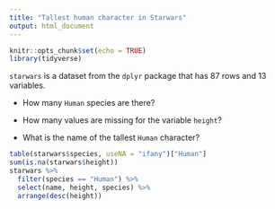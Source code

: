 ```yaml
---
title: "Tallest human character in Starwars"
output: html_document
---
```


```r
knitr::opts_chunk$set(echo = TRUE)
library(tidyverse)
```

`starwars` is a dataset from the `dplyr` package that has 87 rows and 13 variables.

- How many `Human` species are there?

- How many values are missing for the variable `height`?

- What is the name of the tallest `Human` character?

```r
table(starwars$species, useNA = "ifany")["Human"]
sum(is.na(starwars$height))
starwars %>%
  filter(species == "Human") %>%
  select(name, height, species) %>%
  arrange(desc(height))
```

